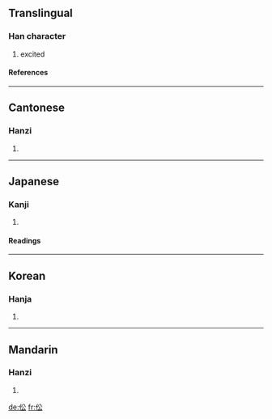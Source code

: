 ==Translingual==
===Han character===
{{Han char|rn=9|rad=人|as=04|sn=6|four=2823<sub>2</sub>|canj=人金戈 (OCI)}}
# excited
====References====
{{Han ref|kx=0095.030|dkj=00421|dj=0201.050|hdz=10124.130|uh=4F00|ud=20224|bh=C9B1|bd=51633}}
----
==Cantonese==
===Hanzi===
{{yue-hanzi|jyut=|y=jung1}}
# {{defn|Cantonese}}
----
==Japanese==
===Kanji===
{{ja-kanji|grade=|rs=人04}}
# {{defn|Japanese}}
====Readings====
{{ja-readings|on=[[しょう]] (shō), [[しゅ]] (sfu)|kun=[[おおやけ]] (ooyake), [[おそれる]] (osoreru)}}
----
==Korean==
===Hanja===
{{ko-hanja|hangeul=종|rv=jong|mr=chong}}
# {{defn|Korean}}
----
==Mandarin==
===Hanzi===
{{cmn-hanzi|pin=[[qí]] ([[qi2]]), [[zhōng]] ([[zhong1]])|wg=ch'i<sup>2</sup>, chung<sup>1</sup>}}
# {{defn|Mandarin}}

[[de:伀]]
[[fr:伀]]